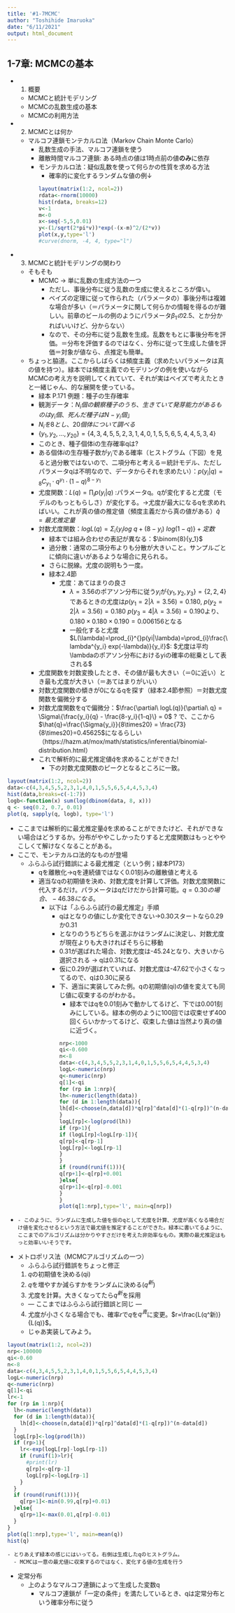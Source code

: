 ```yaml
---
title: '#1-7MCMC'
author: "Toshihide Imaruoka"
date: "6/11/2021"
output: html_document
---
```

## 1-7章: MCMCの基本
  - 1. 概要
    - MCMCと統計モデリング
    - MCMCの乱数生成の基本
    - MCMCの利用方法
  - 2. MCMCとは何か
    - マルコフ連鎖モンテカルロ法（Markov Chain Monte Carlo）
      - 乱数生成の手法、マルコフ連鎖を使う
      - 離散時間マルコフ連鎖: ある時点の値は1時点前の値$\textbf{のみ}$に依存
      - モンテカルロ法：疑似乱数を使って何らかの性質を求める方法
        - 確率的に変化するランダムな値の例↓   
```r
layout(matrix(1:2, ncol=2))
rdata<-rnorm(10000)
hist(rdata, breaks=12)
v<-1
m<-0
x<-seq(-5,5,0.01)
y<-(1/sqrt(2*pi*v))*exp(-(x-m)^2/(2*v))
plot(x,y,type='l')
#curve(dnorm, -4, 4, type="l")    
```
  - 3. MCMCと統計モデリングの関わり
    - そもそも
      - MCMC -> 単に乱数の生成方法の一つ
        - ただし、事後分布に従う乱数の生成に使えるところが偉い。
        - ベイズの定理に従って作られた（パラメータの）事後分布は複雑な場合が多い（＝パラメータに関して何らかの情報を得るのが難しい。前章のビールの例のようにパラメータ$\beta_1の2.5%がいくつ$、とか分かればいいけど、分からない）
        - なので、その分布に従う乱数を生成。乱数をもとに事後分布を評価。＝分布を評価するのではなく、分布に従って生成した値を評価＝対象が値なら、点推定も簡単。
    
    - ちょっと脇道。ここからしばらくは頻度主義（求めたいパラメータは真の値を持つ）。緑本では頻度主義でのモデリングの例を使いながらMCMCの考え方を説明してくれていて、それが実はベイズで考えたときと一緒じゃん、的な展開を使っている。
      - 緑本 P.171 例題：種子の生存確率
      - 観測データ：$N_i個の観察種子のうち、生きていて発芽能力があるものはy_i個、死んだ種子はN-y_i個」$
      - $N_iを8とし、20個体について調べる$
      - $\{y_1,y_2,...,y_{20}\}=\{4,3,4,5,5,2,3,1,4,0,1,5,5,6,5,4,4,5,3,4\}$
      - このとき、種子個体iの生存確率qは?
      - ある個体$i$の生存種子数が$y_i$である確率（ヒストグラム（下図）を見ると過分散ではないので、二項分布と考える＝統計モデル、ただしパラメータqは不明なので、データからそれを求めたい）：$p(y_i|q)={}_8 C_{y_1} \cdot q^{y_1} \cdot(1-q)^{8-{y_1}}$
      - 尤度関数：$L(q)=\prod_i p(y_i|q)$ :パラメータq。qが変化すると尤度（モデルのもっともらしさ）が変化する。→尤度が最大になるqを求めればいい。これが真の値の推定値（頻度主義だから真の値がある）$\hat{q}=最尤推定量$
      - 対数尤度関数：$logL(q) = \Sigma_i\{y_ilog\ q+(8-y_i)\ log(1-q)\}+定数$
        - 緑本では組み合わせの表記が異なる：$\binom{8}{y_1}$
        - 過分散：通常の二項分布よりも分散が大きいこと。サンプルごとに傾向に違いがあるような場合に見られる。
        - さらに脱線。尤度の説明もう一度。
        - 緑本2.4節
          - 尤度：あてはまりの良さ
            - $\lambda=3.56$のポアソン分布に従う$y_i$が$\{y_1,y_2,y_3\}=\{2,2,4\}$であるときの尤度は$p(y_1=2|\lambda=3.56)=0.180$, $p(y_2=2|\lambda=3.56)=0.180$ $p(y_3=4|\lambda=3.56)=0.190$より、$0.180\times0.180\times0.190=0.006156$となる
            - 一般化すると尤度$L(\lambda)=\prod_{i}^{}p(yi|\lambda)=\prod_{i}\frac{\lambda^{y_i} exp(-\lambda)}{y_i!}$: $尤度は平均\lambdaのポアソン分布におけるyiの確率の総乗として表される$
      - 尤度関数を対数変換したとき、その値が最も大きい（＝0に近い）とき最も尤度が大きい（＝あてはまりがいい）
      - 対数尤度関数の傾きが0になるqを探す（緑本2.4節参照）＝対数尤度関数を偏微分する
       - 対数尤度関数をqで偏微分：$\frac{\partial\ logL(q)}{\partial\ q} = \Sigma\{\frac{y_i}{q} - \frac{8-y_i}{1-q}\} = 0$ ? で、ここから$\hat{q}=\frac{\Sigma{y_i}}{8\times20} = \frac{73}{8\times20}=0.45625$になるらしい（https://hazm.at/mox/math/statistics/inferential/binomial-distribution.html）
      - これで解析的に最尤推定値$\hat{q}$を求めることができた!
        - 下の対数尤度関数のピークとなるところに一致。
            
```r
layout(matrix(1:2, ncol=2))
data<-c(4,3,4,5,5,2,3,1,4,0,1,5,5,6,5,4,4,5,3,4)
hist(data,breaks=c(-1:7))
logb<-function(x) sum(log(dbinom(data, 8, x)))
q <- seq(0.2, 0.7, 0.01)
plot(q, sapply(q, logb), type='l')
```

  - ここまでは解析的に最尤推定量$\hat{q}$を求めることができたけど、それができない場合はどうするか。分布がややこしかったりすると尤度関数はもっとややこしくて解けなくなることがある。
  - ここで、モンテカルロ法的なものが登場
    - ふらふら試行錯誤による最尤推定（という例；緑本P173）
      - qを離散化→qを連続値ではなく0.01刻みの離散値と考える
      - 適当なqの初期値を決め、対数尤度を計算して評価。対数尤度関数に代入するだけ。パラメータはqだけだから計算可能。$q=0.30の場合、-46.38になる$。
        - 以下は「ふらふら試行の最尤推定」手順
          - qはとなりの値にしか変化できない->0.30スタートなら0.29か0.31
          - となりのうちどちらを選ぶかはランダムに決定し、対数尤度が現在よりも大きければそちらに移動
          - 0.31が選ばれた場合、対数尤度は-45.24となり、大きいから選択される -> qは0.31になる
          - 仮に0.29が選ばれていれば、対数尤度は-47.62で小さくなってるので、qは0.30に戻る
          - 下、適当に実装してみた例。qの初期値(qi)の値を変えても同じ値に収束するのがわかる。
            - 緑本ではqを0.01刻みで動かしてるけど、下では0.001刻みにしている。緑本の例のように100回では収束せず400回くらいかかってるけど、収束した値は当然より真の値に近づく。
```r
nrp<-1000
qi<-0.600
n<-8
data<-c(4,3,4,5,5,2,3,1,4,0,1,5,5,6,5,4,4,5,3,4)
logL<-numeric(nrp)
q<-numeric(nrp)
q[1]<-qi
for (rp in 1:nrp){
  lh<-numeric(length(data))
  for (d in 1:length(data)){
    lh[d]<-choose(n,data[d])*q[rp]^data[d]*(1-q[rp])^(n-data[d])
  }
  logL[rp]<-log(prod(lh))
  if (rp>1){
    if (logL[rp]<logL[rp-1]){
      q[rp]<-q[rp-1]
      logL[rp]<-logL[rp-1]
    }
  }
  if (round(runif(1))){
    q[rp+1]<-q[rp]+0.001
  }else{
    q[rp+1]<-q[rp]-0.001
  }
}
plot(q[1:nrp],type='l', main=q[nrp])
```

  -  
    - このように、ランダムに生成した値を仮のqとして尤度を計算、尤度が高くなる場合だけ値を変化させるという方法で最尤値を推定することができた。緑本に書いてるように、ここまでのアルゴリズムは分かりやすさだけを考えた非効率なもの。実際の最尤推定はもっと効率いいそうです。
  - メトロポリス法（MCMCアルゴリズムの一つ）
    - ふらふら試行錯誤をちょっと修正
    1. $q$の初期値を決める(qi)
    2. $q$を増やすか減らすかをランダムに決める($q^新$)
    3. 尤度を計算。大きくなってたら$q^新$を採用
    - --- ここまではふらふら試行錯誤と同じ ---
    4. 尤度が小さくなる場合でも、確率$r$で$q$を$q^真$に変更。$r=\frac{L(q^新)}{L(q)}$。
    - じゃあ実装してみよう。
    
```r
layout(matrix(1:2, ncol=2))
nrp<-100000
qi<-0.60
n<-8
data<-c(4,3,4,5,5,2,3,1,4,0,1,5,5,6,5,4,4,5,3,4)
logL<-numeric(nrp)
q<-numeric(nrp)
q[1]<-qi
lr<-1
for (rp in 1:nrp){
  lh<-numeric(length(data))
  for (d in 1:length(data)){
    lh[d]<-choose(n,data[d])*q[rp]^data[d]*(1-q[rp])^(n-data[d])
  }
  logL[rp]<-log(prod(lh))
  if (rp>1){
    lr<-exp(logL[rp]-logL[rp-1])
    if (runif(1)>lr){
      #print(lr)
      q[rp]<-q[rp-1]
      logL[rp]<-logL[rp-1]
    }
  }
  if (round(runif(1))){
    q[rp+1]<-min(0.99,q[rp]+0.01)
  }else{
    q[rp+1]<-max(0.01,q[rp]-0.01)
  }
}
plot(q[1:nrp],type='l', main=mean(q))
hist(q)
```
    - とりあえず緑本の感じにはいってる。右側は生成したqのヒストグラム。
      - MCMCは一意の最尤値に収束するのではなく、変化する値の生成を行う
  - 定常分布
    - 上のようなマルコフ連鎖によって生成した変数q
      - マルコフ連鎖が「一定の条件」を満たしているとき、qは定常分布という確率分布に従う